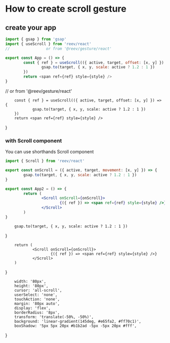 # How to create scroll gesture

## create your app

```js
import { gsap } from 'gsap'
import { useScroll } from 'reev/react'
//                or from '@reev/gesture/react'

export const App = () => {
        const { ref } = useScroll(({ active, target, offset: [x, y] }) => {
                gsap.to(target, { x, y, scale: active ? 1.2 : 1 })
        })
        return <span ref={ref} style={style} />
}
```

//                or from '@reev/gesture/react'

        const { ref } = useScroll(({ active, target, offset: [x, y] }) => {
                gsap.to(target, { x, y, scale: active ? 1.2 : 1 })
        })
        return <span ref={ref} style={style} />
}

<App />

### with Scroll component

You can use shorthands Scroll component

```jsx
import { Scroll } from 'reev/react'

export const onScroll = ({ active, target, movement: [x, y] }) => {
        gsap.to(target, { x, y, scale: active ? 1.2 : 1 })
}

export const App2 = () => {
        return (
                <Scroll onScroll={onScroll}>
                        {({ ref }) => <span ref={ref} style={style} />}
                </Scroll>
        )
}
```


        gsap.to(target, { x, y, scale: active ? 1.2 : 1 })
}

        return (
                <Scroll onScroll={onScroll}>
                        {({ ref }) => <span ref={ref} style={style} />}
                </Scroll>
        )
}

<App2 />

        width: '80px',
        height: '80px',
        cursor: 'all-scroll',
        userSelect: 'none',
        touchAction: 'none',
        margin: '80px auto',
        display: 'flex',
        borderRadius: '8px',
        transform: 'translate(-50%, -50%)',
        background: 'linear-gradient(145deg, #e65fa2, #ff70c1)',
        boxShadow: '5px 5px 20px #b1b2ad -5px -5px 20px #fff',
}
